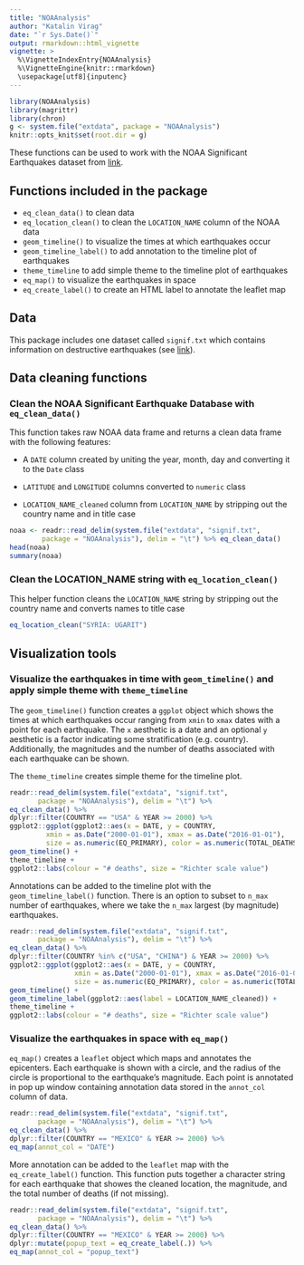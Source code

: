 ```yaml
---
title: "NOAAnalysis"
author: "Katalin Virag"
date: "`r Sys.Date()`"
output: rmarkdown::html_vignette
vignette: >
  %\VignetteIndexEntry{NOAAnalysis}
  %\VignetteEngine{knitr::rmarkdown}
  \usepackage[utf8]{inputenc}
---
```


```r
library(NOAAnalysis)
library(magrittr)
library(chron)
g <- system.file("extdata", package = "NOAAnalysis")
knitr::opts_knit$set(root.dir = g)
```

These functions can be used to work with the NOAA Significant Earthquakes dataset from [link](https://www.ngdc.noaa.gov/nndc/struts/form?t=101650&s=1&d=1).

## Functions included in the package

* `eq_clean_data()` to clean data
* `eq_location_clean()` to clean the `LOCATION_NAME` column of the NOAA data
* `geom_timeline()` to visualize the times at which earthquakes occur
* `geom_timeline_label()` to add annotation to the timeline plot of earthquakes
* `theme_timeline` to add simple theme to the timeline plot of earthquakes
* `eq_map()` to visualize the earthquakes in space
* `eq_create_label()` to create an HTML label to annotate the leaflet map

## Data

This package includes one dataset called `signif.txt` which contains information on destructive earthquakes (see [link](https://www.ngdc.noaa.gov/nndc/struts/form?t=101650&s=1&d=1)).

## Data cleaning functions

### Clean the NOAA Significant Earthquake Database with `eq_clean_data()`

This function takes raw NOAA data frame and returns a clean data frame with the following features:

* A `DATE` column created by uniting the year, month, day and converting it to the `Date` class

* `LATITUDE` and `LONGITUDE` columns converted to `numeric` class

* `LOCATION_NAME_cleaned` column from `LOCATION_NAME` by stripping out the country name and in title case

```r
noaa <- readr::read_delim(system.file("extdata", "signif.txt",
        package = "NOAAnalysis"), delim = "\t") %>% eq_clean_data()
head(noaa)
summary(noaa)
```

### Clean the LOCATION_NAME string with `eq_location_clean()`

This helper function cleans the `LOCATION_NAME` string by stripping out the country name and converts names to title case

```r
eq_location_clean("SYRIA: UGARIT")
```

## Visualization tools

### Visualize the earthquakes in time with `geom_timeline()` and apply simple theme with `theme_timeline`

The `geom_timeline()` function creates a `ggplot` object which shows the times at which earthquakes occur ranging from `xmin` to `xmax` dates with a point for each earthquake. The `x` aesthetic is a date and an optional `y` aesthetic is a factor indicating some stratification (e.g. country). Additionally, the magnitudes and the number of deaths associated with each earthquake can be shown.

The `theme_timeline` creates simple theme for the timeline plot.

```r
readr::read_delim(system.file("extdata", "signif.txt",
       package = "NOAAnalysis"), delim = "\t") %>%
eq_clean_data() %>%
dplyr::filter(COUNTRY == "USA" & YEAR >= 2000) %>%
ggplot2::ggplot(ggplot2::aes(x = DATE, y = COUNTRY,
         xmin = as.Date("2000-01-01"), xmax = as.Date("2016-01-01"),
         size = as.numeric(EQ_PRIMARY), color = as.numeric(TOTAL_DEATHS))) +
geom_timeline() +
theme_timeline +
ggplot2::labs(colour = "# deaths", size = "Richter scale value")
```

Annotations can be added to the timeline plot with the `geom_timeline_label()` function. There is an option to subset to `n_max` number of earthquakes, where we take the `n_max` largest (by magnitude) earthquakes.

```r
readr::read_delim(system.file("extdata", "signif.txt",
       package = "NOAAnalysis"), delim = "\t") %>%
eq_clean_data() %>%
dplyr::filter(COUNTRY %in% c("USA", "CHINA") & YEAR >= 2000) %>%
ggplot2::ggplot(ggplot2::aes(x = DATE, y = COUNTRY,
                xmin = as.Date("2000-01-01"), xmax = as.Date("2016-01-01"),
                size = as.numeric(EQ_PRIMARY), color = as.numeric(TOTAL_DEATHS))) +
geom_timeline() +
geom_timeline_label(ggplot2::aes(label = LOCATION_NAME_cleaned)) +
theme_timeline +
ggplot2::labs(colour = "# deaths", size = "Richter scale value")
```

### Visualize the earthquakes in space with `eq_map()`

`eq_map()` creates a `leaflet` object which maps and annotates the epicenters. Each earthquake is shown with a circle, and the radius of the circle is proportional to the earthquake's magnitude. Each point is annotated in pop up window containing annotation data stored in the `annot_col` column of data.

```r
readr::read_delim(system.file("extdata", "signif.txt",
       package = "NOAAnalysis"), delim = "\t") %>%
eq_clean_data() %>%
dplyr::filter(COUNTRY == "MEXICO" & YEAR >= 2000) %>%
eq_map(annot_col = "DATE")
```

More annotation can be added to the `leaflet` map with the `eq_create_label()` function. This function puts together a character string for each earthquake that showes the cleaned location, the magnitude, and the total number of deaths (if not missing).

```r
readr::read_delim(system.file("extdata", "signif.txt",
       package = "NOAAnalysis"), delim = "\t") %>%
eq_clean_data() %>%
dplyr::filter(COUNTRY == "MEXICO" & YEAR >= 2000) %>%
dplyr::mutate(popup_text = eq_create_label(.)) %>%
eq_map(annot_col = "popup_text")
```
